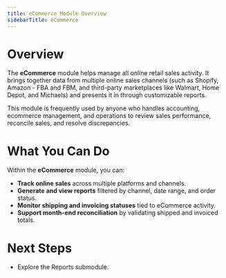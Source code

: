 ```yaml
---
title: eCommerce Module Overview
sidebarTitle: eCommerce
---
```


# Overview

The **eCommerce** module helps manage all online retail sales activity. It brings together data from multiple online sales channels (such as Shopify, Amazon - FBA and FBM, and third-party marketplaces like Walmart, Home Depot, and Michaels) and presents it in through customizable reports. 

This module is frequently used by anyone who handles accounting, ecommerce management, and operations to review sales performance, reconcile sales, and resolve discrepancies. 

# What You Can Do

Within the **eCommerce** module, you can:

- **Track online sales** across multiple platforms and channels.
- **Generate and view reports** filtered by channel, date range, and order status.
- **Monitor shipping and invoicing statuses** tied to eCommerce activity.
- **Support month-end reconciliation** by validating shipped and invoiced totals.

# Next Steps

- Explore the Reports submodule.